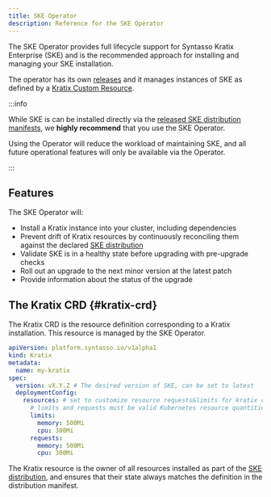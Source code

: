 ```yaml
---
title: SKE Operator
description: Reference for the SKE Operator
---
```


The SKE Operator provides full lifecycle support for Syntasso Kratix Enterprise (SKE) and is the
recommended approach for installing and managing your SKE installation.

The operator has its own [releases](../releases/ske-operator) and it manages instances of
SKE as defined by a [Kratix Custom Resource](#kratix-crd).

:::info

While SKE is can be installed directly via the [released SKE distribution
manifests](../releases/ske#overview), we **highly recommend** that you use the SKE Operator.

Using the Operator will reduce the workload of maintaining SKE, and all future operational
features will only be available via the Operator.

:::

## Features

The SKE Operator will:

* Install a Kratix instance into your cluster, including dependencies
* Prevent drift of Kratix resources by continuously reconciling them against the declared
[SKE distribution](../releases/ske#overview)
* Validate SKE is in a healthy state before upgrading with pre-upgrade checks
* Roll out an upgrade to the next minor version at the latest patch
* Provide information about the status of the upgrade


## The Kratix CRD {#kratix-crd}

The Kratix CRD is the resource definition corresponding to a Kratix installation. This
resource is managed by the SKE Operator.

```yaml
apiVersion: platform.syntasso.io/v1alpha1
kind: Kratix
metadata:
  name: my-kratix
spec:
  version: vX.Y.Z # The desired version of SKE, can be set to latest
  deploymentConfig:
    resources: # set to customize resource requests&limits for kratix deployment
      # limits and requests must be valid Kubernetes resource quantities
      limits:
        memory: 500Mi
        cpu: 300Mi
      requests:
        memory: 500Mi
        cpu: 300Mi
```

The Kratix resource is the owner of all resources installed as part of the [SKE
distribution](../releases/ske#overview), and ensures that their state always matches the
definition in the distribution manifest.
